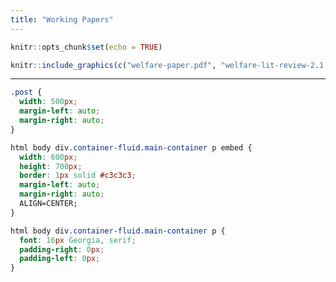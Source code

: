 ```yaml
---
title: "Working Papers"
---
```


<div class="post">

```r
knitr::opts_chunk$set(echo = TRUE)
```

```r
knitr::include_graphics(c("welfare-paper.pdf", "welfare-lit-review-2.1.pdf"))
```

***

```css
.post {
  width: 500px;
  margin-left: auto;
  margin-right: auto;
}

html body div.container-fluid.main-container p embed {
  width: 600px;
  height: 700px;
  border: 1px solid #c3c3c3;
  margin-left: auto;
  margin-right: auto;
  ALIGN=CENTER;
}

html body div.container-fluid.main-container p {
  font: 16px Georgia, serif;
  padding-right: 0px;
  padding-left: 0px;
}
```